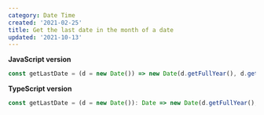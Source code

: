 ```yaml
---
category: Date Time
created: '2021-02-25'
title: Get the last date in the month of a date
updated: '2021-10-13'
---
```


**JavaScript version**

```js getLastDate.js
const getLastDate = (d = new Date()) => new Date(d.getFullYear(), d.getMonth() + 1, 0);
```

**TypeScript version**

```ts getLastDate.ts
const getLastDate = (d = new Date()): Date => new Date(d.getFullYear(), d.getMonth() + 1, 0);
```
